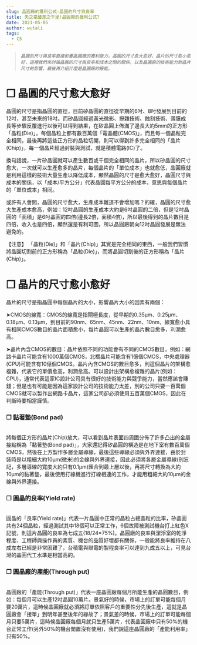 ```yaml
---
slug: 晶圓廠的獲利公式-晶圓的尺寸與良率
title: 失之毫釐差之千里!晶圓廠的獲利公式?
date: 2021-05-05
author: wutali
tags:
  - CS
---
```

> *`晶圓的尺寸與良率直接影響晶圓廠的獲利能力，晶圓的尺寸愈大愈好，晶片的尺寸愈小愈好，這裡我們來討論晶圓的尺寸與良率和成本之間的關係，以及晶圓廠的技術能力對晶片尺寸的影響，最後再介紹什麼是晶圓廠的廠能。`*

# ❒ 晶圓的尺寸愈大愈好

晶圓的尺寸是指晶圓的直徑，目前矽晶圓的直徑從早期的6吋、8吋發展到目前的12吋，甚至未來的18吋。而矽晶圓經過黃光微影、摻雜技術、蝕刻技術、薄膜成長等步驟反覆進行以後可以得到結果，在矽晶圓上佈滿了邊長大約5mm的正方形「晶粒(Die)」，每個晶粒上都有數百萬個「電晶體(CMOS)」，而且每一個晶粒完全相同，最後再將這些正方形的晶粒切開，則可以得到許多完全相同的「晶片(Chip)」，每一個晶片經過封裝與測試，就是積體電路(IC)了。

換句話說，一片矽晶圓就可以產生數百或千個完全相同的晶片，所以矽晶圓的尺寸愈大，一次就可以生產愈多的晶片，每個晶片的「單位成本」也就愈低，晶圓廠就是利用這樣的技術大量生產以降低成本，顯然晶圓的尺寸是愈大愈好，晶圓尺寸與成本的關係，以「成本/平方公分」代表晶圓每平方公分的成本，意思與每個晶片的「單位成本」相同。

或許有人會問，晶圓的尺寸愈大，生產成本難道不會增加嗎？的確，晶圓的尺寸愈大生產成本愈高，例如：12吋晶圓的生產成本大約是6吋晶圓的二倍，但是12吋晶圓的「面積」是6吋晶圓的四倍(邊長2倍，面積4倍)，所以最後得到的晶片數目是四倍，收入也是四倍，顯然還是有利可圖，所以晶圓廠朝向12吋晶圓發展是無法避免的。

【注意】
「晶粒(Die)」和「晶片(Chip)」其實是完全相同的東西，一般我們習慣將晶圓切割前的正方形稱為「晶粒(Die)」，而將晶圓切割後的正方形稱為「晶片(Chip)」。

# ❒ 晶片的尺寸愈小愈好

晶片的尺寸是指晶圓中每個晶片的大小，影響晶片大小的因素有兩個：

➤CMOS的線寬：CMOS的線寬是指閘極長度，從早期的0.35μm、0.25μm、0.18μm、0.13μm，到目前的90nm、65nm、45nm、22nm、10nm，線寬愈小具有相同CMOS數目的晶片面積愈小，每片晶圓可以生產的晶片數目愈多，利潤愈高。

➤晶片內含CMOS的數目：晶片依照不同的功能會有不同的CMOS數目，例如：網路卡晶片可能含有1000萬個CMOS，北橋晶片可能含有1億個CMOS，中央處理器(CPU)可能含有10億個CMOS。晶片內含CMOS的數目愈多，則這個晶片的架構愈複雜，代表它的單價愈高，利潤愈高。可以設計出架構愈複雜的晶片(例如：CPU)，通常代表這家IC設計公司具有很好的技術能力與競爭能力，當然應該會賺錢；但是也有可能是因為這家設計公司的技術能力太差，別的公司只要一百萬個CMOS就可以製作出網路卡晶片，這家公司卻必須使用五百萬個CMOS，因此在判斷時要相當謹慎。

### **❒ 黏著墊(Bond pad)**

\
將每個正方形的晶片(Chip)放大，可以看到晶片表面四周圍分佈了許多凸出的金屬接點稱為「黏著墊(Bond pad)」，大家還記得矽晶圓的構造是在地下室有數百萬個CMOS，然後在上方製作多層金屬導線，最後這些導線必須與外界連接，由於封裝時是以粗細大約10μm(微米)的金線與外界連接，因此必須將各層金屬導線(別忘記，多層導線的寬度大約只有0.1μm)匯合到最上層以後，再將尺寸轉換為大約10μm的黏著墊，最後使用打線機進行打線相連的工作，才能用粗細大約10μm的金線與外界連接。

### **❒ 圓晶的良率(Yield rate)**

\
圓晶的「良率(Yield rate)」代表一片晶圓中正常的晶粒占總晶粒的比率，矽晶圓共有24個晶粒，經過測試其中18個可以正常工作，6個故障被測試機台打上紅色X記號，則這片晶圓的良率為七成五(18/24=75%)。晶圓廠的良率與潔淨室的乾淨程度、工程師與操作員的素質、機台的品質好壞都有關係，一般能將良率維持在八成左右已經是非常困難了，台積電與聯電的製程良率可以達到九成五以上，可見台灣的晶圓代工水準是相當高的。

### **❒ 圓晶廠的產能(Through put)**

\
晶圓廠的「產能(Through put)」代表一座晶圓廠每個月所能生產的晶圓數目，例如：每個月可以生產12吋晶圓10萬片。景氣好的時候，市場上的訂單可能每個月要20萬片，這時候晶圓廠就必須將訂單依照客戶的重要性分先後生產，這就是晶圓廠會「接單」到明年甚至後年的緣故了；景氣差的時候，市場上的訂單可能每個月只要5萬片，這時候晶圓廠每個月就只生產5萬片，代表晶圓廠中只有50%的機台正常工作(另外50%的機台閒置沒有使用)，我們說這座晶圓廠的「產能利用率」只有50%。